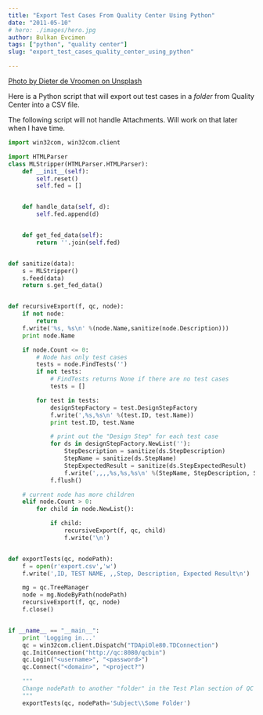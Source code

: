 ```yaml
---
title: "Export Test Cases From Quality Center Using Python"
date: "2011-05-10"
# hero: ./images/hero.jpg
author: Bulkan Evcimen
tags: ["python", "quality center"]
slug: "export_test_cases_quality_center_using_python"

---
```


[Photo by Dieter de Vroomen on Unsplash](https://unsplash.com/photos/iQRWxvWu_n0)

Here is a Python script that will export out test cases in a _folder_ from Quality Center into a CSV file.

The following script will not handle Attachments. Will work on that later when I have time.

```python
import win32com, win32com.client

import HTMLParser
class MLStripper(HTMLParser.HTMLParser):
    def __init__(self):
        self.reset()
        self.fed = []


    def handle_data(self, d):
        self.fed.append(d)


    def get_fed_data(self):
        return ''.join(self.fed)


def sanitize(data):
    s = MLStripper()
    s.feed(data)
    return s.get_fed_data()


def recursiveExport(f, qc, node):
    if not node:
        return
    f.write('%s, %s\n' %(node.Name,sanitize(node.Description)))
    print node.Name

    if node.Count <= 0:
        # Node has only test cases
        tests = node.FindTests('')
        if not tests:
            # FindTests returns None if there are no test cases
            tests = []

        for test in tests:
            designStepFactory = test.DesignStepFactory
            f.write(',%s,%s\n' %(test.ID, test.Name))
            print test.ID, test.Name

            # print out the "Design Step" for each test case
            for ds in designStepFactory.NewList(''):
                StepDescription = sanitize(ds.StepDescription)
                StepName = sanitize(ds.StepName)
                StepExpectedResult = sanitize(ds.StepExpectedResult)
                f.write(',,,,%s,%s,%s\n' %(StepName, StepDescription, StepExpectedResult))
            f.flush()

    # current node has more children
    elif node.Count > 0:
        for child in node.NewList():

            if child:
                recursiveExport(f, qc, child)
                f.write('\n')


def exportTests(qc, nodePath):
    f = open(r'export.csv','w')
    f.write(',ID, TEST NAME, ,,Step, Description, Expected Result\n')

    mg = qc.TreeManager
    node = mg.NodeByPath(nodePath)
    recursiveExport(f, qc, node)
    f.close()


if __name__ == "__main__":
    print 'Logging in...'
    qc = win32com.client.Dispatch("TDApiOle80.TDConnection")
    qc.InitConnection("http://qc:8080/qcbin")
    qc.Login("<username>", "<password>")
    qc.Connect("<domain>", "<project?")

    """
    Change nodePath to another "folder" in the Test Plan section of QC and run script
    """
    exportTests(qc, nodePath='Subject\\Some Folder')
```
